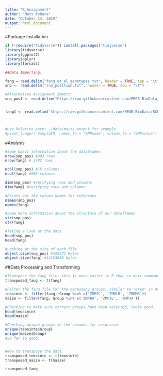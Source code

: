 ```yaml
---
title: "R_Assignment"
author: "Matt Kohane"
date: "October 13, 2019"
output: html_document
---
```


#Package Installation
```r
if (!require("tidyverse")) install.packages("tidyverse")
library(tidyverse)
library(ggplot2)
library(dplyr)
library(forcats)
```



```r



##Data Importing:

fang = read.delim("fang_et_al_genotypes.txt", header = TRUE, sep = "\t")
snp <- read.delim("snp_position.txt", header = TRUE, sep = "\t")

#Alternative Assignment import:
snp_pos1 <- read.delim("https://raw.githubusercontent.com/EEOB-BioData/BCB546X-Fall2019/master/assignments/UNIX_Assignment/snp_position.txt", header = TRUE, sep ="\t")


fang1 <- read.delim("https://raw.githubusercontent.com/EEOB-BioData/BCB546X-Fall2019/master/assignments/UNIX_Assignment/fang_et_al_genotypes.txt", header = TRUE,sep = "\t")



#Use Relative path: ./data/maize.output for example.
#pivot_longer(-SampleID, names_to = "SNPname", values_to = "SNPvalue")

```

#Analysis
```r
#Some basic information about the dataframes
nrow(snp_pos) #983 rows
nrow(fang) # 2782 rows 

ncol(snp_pos) #15 columns
ncol(fang) #986 columns

dim(snp_pos) #Verifying rows and columns
dim(fang) #Verifying rows and columns

#Prints out the column names for reference
names(snp_pos)
names(fang)

#Some more information about the structure of our dataframes
str(snp_pos) 
str(fang)

#Taking a look at the data
head(snp_pos)
head(fang)

#Looking at the size of each file 
object.size(snp_pos) #324472 bytes
object.size(fang) #12163888 bytes
```
##Data Processing and Transforming
```r
#Transpose the fang file, this is much easier in R than in Unix command line.
transposed_fang <- t(fang)

#Filter the fang file for the necessary groups, similar to "grep" in Unix.
teosinte <- filter(fang, Group %in% c('ZMMIL', 'ZMMLR', 'ZMMMR'))
maize <- filter(fang, Group %in% c('ZMPBA', 'ZMPIL', 'ZMPJA'))

#Checking to make sure correct groups have been selected, looks good.
head(teosinte)
head(maize)

#Checking unique groups in the columns for assurance.
unique(teosinte$Group)
unique(maize$Group)
#So far so good.


#Now to transpose the data.
transposed_teosinte <- t(teosinte)
transposed_maize <- t(maize)

transposed_fang


```


```r

```




